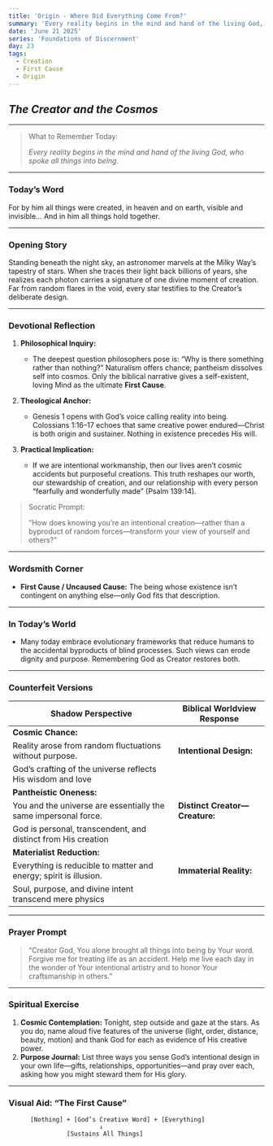 ```yaml
---
title: 'Origin - Where Did Everything Come From?'
summary: 'Every reality begins in the mind and hand of the living God, who spoke all things into being.'
date: 'June 21 2025'
series: 'Foundations of Discernment'
day: 23
tags:
  - Creation
  - First Cause
  - Origin
---
```



## *The Creator and the Cosmos*

---

> What to Remember Today:
> 
> 
> *Every reality begins in the mind and hand of the living God, who spoke all things into being.*
> 

---

### Today’s Word

<Scripture refText="Colossians 1:16–17 (ESV)">
For by him all things were created, in heaven and on earth, visible and invisible… And in him all things hold together.
</Scripture>

---

### Opening Story

Standing beneath the night sky, an astronomer marvels at the Milky Way’s tapestry of stars. When she traces their light back billions of years, she realizes each photon carries a signature of one divine moment of creation. Far from random flares in the void, every star testifies to the Creator’s deliberate design.

---

### Devotional Reflection

1. **Philosophical Inquiry:**
    
    - The deepest question philosophers pose is: “Why is there something rather than nothing?” Naturalism offers chance; pantheism dissolves self into cosmos. Only the biblical narrative gives a self-existent, loving Mind as the ultimate **First Cause**.
    
2. **Theological Anchor:**
    
    - Genesis 1 opens with God’s voice calling reality into being. Colossians 1:16–17 echoes that same creative power endured—Christ is both origin and sustainer. Nothing in existence precedes His will.
    
3. **Practical Implication:**
    
    - If we are intentional workmanship, then our lives aren’t cosmic accidents but purposeful creations. This truth reshapes our worth, our stewardship of creation, and our relationship with every person “fearfully and wonderfully made” (Psalm 139:14).
    

> Socratic Prompt:
> 
> 
> “How does knowing you’re an intentional creation—rather than a byproduct of random forces—transform your view of yourself and others?”
> 

---

### Wordsmith Corner

- **First Cause / Uncaused Cause:** The being whose existence isn’t contingent on anything else—only God fits that description.

---

### In Today’s World

- Many today embrace evolutionary frameworks that reduce humans to the accidental byproducts of blind processes. Such views can erode dignity and purpose. Remembering God as Creator restores both.

---

### Counterfeit Versions

| **Shadow Perspective** | **Biblical Worldview Response** |
| --- | --- |
| **Cosmic Chance:** 
Reality arose from random fluctuations without purpose. | **Intentional Design:** 
God’s crafting of the universe reflects His wisdom and love |
| **Pantheistic Oneness:**
 You and the universe are essentially the same impersonal force. | **Distinct Creator—Creature:** 
God is personal, transcendent, and distinct from His creation |
| **Materialist Reduction:**
 Everything is reducible to matter and energy; spirit is illusion. | **Immaterial Reality:** 
Soul, purpose, and divine intent transcend mere physics |

---

### Prayer Prompt

> “Creator God, You alone brought all things into being by Your word. Forgive me for treating life as an accident. Help me live each day in the wonder of Your intentional artistry and to honor Your craftsmanship in others.”
> 

---

### Spiritual Exercise

1. **Cosmic Contemplation:** Tonight, step outside and gaze at the stars. As you do, name aloud five features of the universe (light, order, distance, beauty, motion) and thank God for each as evidence of His creative power.
2. **Purpose Journal:** List three ways you sense God’s intentional design in your own life—gifts, relationships, opportunities—and pray over each, asking how you might steward them for His glory.

---

### Visual Aid: “The First Cause”

```
      [Nothing] + [God’s Creative Word] + [Everything]
                         ↓
                [Sustains All Things]
```

